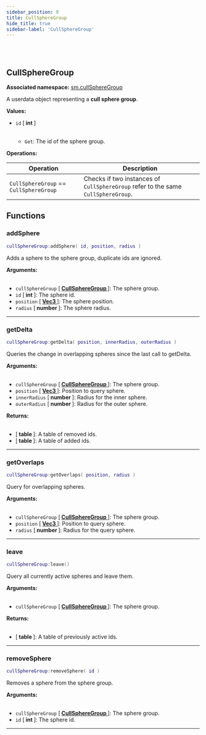 ```yaml
---
sidebar_position: 9
title: CullSphereGroup
hide_title: true
sidebar-label: 'CullSphereGroup'
---
```


<br></br>

## CullSphereGroup

**Associated namespace:** [sm.cullSphereGroup](/docs/lua/game_script_env/static_functions/sm.cullSphereGroup)

A userdata object representing a <strong>cull sphere group</strong>.

<strong>Values:</strong>

- <code>id</code> [<strong> int </strong>] <br></br>

	- <code>Get</code>: The id of the sphere group.


<strong>Operations:</strong>

| Operation   | Description |
| ----------- | ----------- |
| <code>CullSphereGroup</code> == <code>CullSphereGroup</code> | Checks if two instances of <code>CullSphereGroup</code> refer to the same <code>CullSphereGroup</code>. |

## Functions

### addSphere

```lua
cullSphereGroup:addSphere( id, position, radius )
```

Adds a sphere to the sphere group, duplicate ids are ignored.

<strong>Arguments:</strong> <br></br>

- <code>cullSphereGroup</code> [<strong> <a href="/docs/lua/game_script_env/userdata/CullSphereGroup"> CullSphereGroup </a> </strong>]: The sphere group.
- <code>id</code> [<strong> int </strong>]: The sphere id.
- <code>position</code> [<strong> <a href="/docs/lua/game_script_env/userdata/Vec3"> Vec3 </a> </strong>]: The sphere position.
- <code>radius</code> [<strong> number </strong>]: The sphere radius.

---

### getDelta

```lua
cullSphereGroup:getDelta( position, innerRadius, outerRadius )
```

Queries the change in overlapping spheres since the last call to getDelta.

<strong>Arguments:</strong> <br></br>

- <code>cullSphereGroup</code> [<strong> <a href="/docs/lua/game_script_env/userdata/CullSphereGroup"> CullSphereGroup </a> </strong>]: The sphere group.
- <code>position</code> [<strong> <a href="/docs/lua/game_script_env/userdata/Vec3"> Vec3 </a> </strong>]: Position to query sphere.
- <code>innerRadius</code> [<strong> number </strong>]: Radius for the inner sphere.
- <code>outerRadius</code> [<strong> number </strong>]: Radius for the outer sphere.

<strong>Returns:</strong> <br></br>

- [<strong> table </strong>]: A table of removed ids.
- [<strong> table </strong>]: A table of added ids.

---

### getOverlaps

```lua
cullSphereGroup:getOverlaps( position, radius )
```

Query for overlapping spheres.

<strong>Arguments:</strong> <br></br>

- <code>cullSphereGroup</code> [<strong> <a href="/docs/lua/game_script_env/userdata/CullSphereGroup"> CullSphereGroup </a> </strong>]: The sphere group.
- <code>position</code> [<strong> <a href="/docs/lua/game_script_env/userdata/Vec3"> Vec3 </a> </strong>]: Position to query sphere.
- <code>radius</code> [<strong> number </strong>]: Radius for the query sphere.

---

### leave

```lua
cullSphereGroup:leave()
```

Query all currently active spheres and leave them.

<strong>Arguments:</strong> <br></br>

- <code>cullSphereGroup</code> [<strong> <a href="/docs/lua/game_script_env/userdata/CullSphereGroup"> CullSphereGroup </a> </strong>]: The sphere group.

<strong>Returns:</strong> <br></br>

- [<strong> table </strong>]: A table of previously active ids.

---

### removeSphere

```lua
cullSphereGroup:removeSphere( id )
```

Removes a sphere from the sphere group.

<strong>Arguments:</strong> <br></br>

- <code>cullSphereGroup</code> [<strong> <a href="/docs/lua/game_script_env/userdata/CullSphereGroup"> CullSphereGroup </a> </strong>]: The sphere group.
- <code>id</code> [<strong> int </strong>]: The sphere id.

---